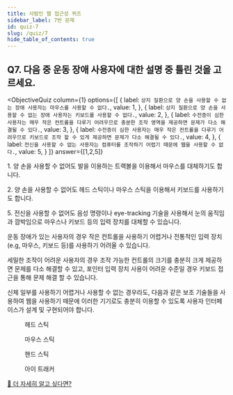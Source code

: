 ```yaml
---
title: 사람인 웹 접근성 퀴즈
sidebar_label: 7번 문제
id: quiz-7
slug: /quiz/7
hide_table_of_contents: true
---
```


## Q7. 다음 중 운동 장애 사용자에 대한 설명 중 틀린 것을 고르세요.


<ObjectiveQuiz
  column={1}
  options={[
    {
      label: `상지 질환으로 양 손을 사용할 수 없는 장애 사용자는 마우스를 사용할 수 없다.`,
      value: 1,
    },
    {
      label: `상지 질환으로 양 손을 사용할 수 없는 장애 사용자는 키보드를 사용할 수 없다.`,
      value: 2,
    },
    {
      label: `수전증이 심한 사용자는 매우 작은 컨트롤을 다루기 어려우므로 충분한 조작 영역을 제공하면 문제가 다소 해결될 수 있다.`,
      value: 3,
    },
    {
      label: `수전증이 심한 사용자는 매우 작은 컨트롤을 다루기 어려우므로 키보드로 조작 할 수 있게 제공하면 문제가 다소 해결될 수 있다.`,
      value: 4,
    },
    {
      label: `전신을 사용할 수 없는 사용자는 컴퓨터를 조작하기 어렵기 때문에 웹을 사용할 수 없다.`,
      value: 5,
    }
  ]}
  answer={[1,2,5]}
>
  <Correct>
    <p>
      1. 양 손을 사용할 수 없어도 발을 이용하는 트랙볼을 이용해서 마우스를 대체하기도 합니다.
    </p>
    <p>
      2. 양 손을 사용할 수 없어도 헤드 스틱이나 마우스 스틱을 이용해서 키보드를 사용하기도
      합니다.
    </p>
    <p>
      5. 전신을 사용할 수 없어도 음성 명령이나 eye-tracking 기술을 사용해서 눈의 움직임과
      깜박임으로 마우스나 키보드 등의 입력 장치를 대체할 수 있습니다.
    </p>
  </Correct>
  <p>
    운동 장애가 있는 사용자의 경우 작은 컨트롤을 사용하기 어렵거나 전통적인 입력 장치(e.g,
    마우스, 키보드 등)를 사용하기 어려울 수 있습니다.
  </p>
  <p>
    세밀한 조작이 어려운 사용자의 경우 조작 가능한 컨트롤의 크기를 충분히 크게 제공하면
    문제를 다소 해결할 수 있고, 포인터 입력 장치 사용이 어려운 수준일 경우 키보드 접근을
    통해 문제 해결 할 수 있습니다.
  </p>
  <p>
    신체 일부를 사용하기 어렵거나 사용할 수 없는 경우라도, 다음과 같은 보조 기술들을
    사용하여 웹을 사용하기 때문에 이러한 기기로도 충분히 이용할 수 있도록 사용자 인터페이스가
    설계 및 구현되어야 합니다.
  </p>
  <div className="flex-column-4">
    <figure>
      <img
      src="../img/a11y/quiz4/head-stick.webp"
      alt="" />
      <figcaption>헤드 스틱</figcaption>
    </figure>
    <figure>
      <img
      src="../img/a11y/quiz4/mouse-stick.webp"
      alt="" />
      <figcaption>마우스 스틱</figcaption>
    </figure>
    <figure>
      <img
      src="../img/a11y/quiz4/hand-stick.webp"
      alt="" />
      <figcaption>핸드 스틱</figcaption>
    </figure>
    <figure>
      <img
      src="../img/a11y/quiz4/eye-tracker.webp"
      alt="" />
      <figcaption>아이 트래커</figcaption>
    </figure>
  </div>
  <a href="https://sri-fe1.notion.site/2-3-c7b10021f627447eb34d485770b08b1e">
    🔎 더 자세히 알고 싶다면?
  </a>
</ObjectiveQuiz>